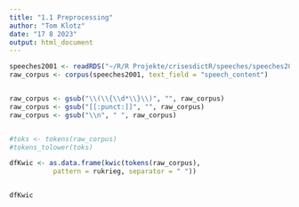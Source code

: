 ```yaml
---
title: "1.1 Preprocessing"
author: "Tom Klotz"
date: "17 8 2023"
output: html_document
---
```


```r
speeches2001 <- readRDS("~/R/R Projekte/crisesdictR/speeches/speeches2001.RDS")
raw_corpus <- corpus(speeches2001, text_field = "speech_content")


raw_corpus <- gsub("\\(\\{\\d*\\}\\)", "", raw_corpus)
raw_corpus <- gsub("[[:punct:]]", "", raw_corpus)
raw_corpus <- gsub("\\n", " ", raw_corpus)


#toks <- tokens(raw_corpus)
#tokens_tolower(toks)
```

```r
dfKwic <- as.data.frame(kwic(tokens(raw_corpus),
           pattern = rukrieg, separator = " "))


dfKwic
```


